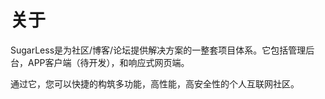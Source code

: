 # 关于

SugarLess是为社区/博客/论坛提供解决方案的一整套项目体系。它包括管理后台，APP客户端（待开发），和响应式网页端。

通过它，您可以快捷的构筑多功能，高性能，高安全性的个人互联网社区。
